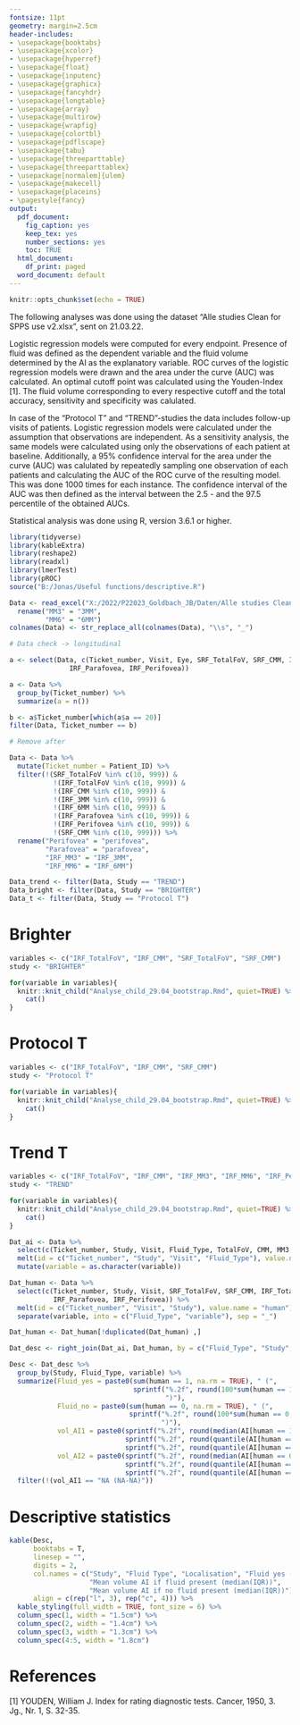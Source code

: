 ```yaml
---
fontsize: 11pt
geometry: margin=2.5cm
header-includes:
- \usepackage{booktabs}
- \usepackage{xcolor}
- \usepackage{hyperref}
- \usepackage{float}
- \usepackage{inputenc}
- \usepackage{graphicx}
- \usepackage{fancyhdr}
- \usepackage{longtable}
- \usepackage{array}
- \usepackage{multirow}
- \usepackage{wrapfig}
- \usepackage{colortbl}
- \usepackage{pdflscape}
- \usepackage{tabu}
- \usepackage{threeparttable}
- \usepackage{threeparttablex}
- \usepackage[normalem]{ulem}
- \usepackage{makecell}
- \usepackage{placeins}
- \pagestyle{fancy}
output:
  pdf_document:
    fig_caption: yes
    keep_tex: yes
    number_sections: yes
    toc: TRUE
  html_document:
    df_print: paged
  word_document: default
---
```



\hypersetup{%
  colorlinks = true,
  linkcolor  = black
}

\rhead{\includegraphics[width=3cm]{B:/Jonas/Dokumente/logoMUW.png}}
\lhead{\tiny CeMSIIS\newline
SECTION for MEDICAL STATISTICS\newline
Spitalgasse 23 / A- 1090 Wien
}

\begin{table}
\large
\centering
\begin{tabular}{|p{\dimexpr 0.555\linewidth-2\tabcolsep}|
p{\dimexpr 0.15\linewidth-2\tabcolsep}|p{\dimexpr 0.15\linewidth-2\tabcolsep}|p{\dimexpr 0.145\linewidth-2\tabcolsep}|}
\hline
\textbf{Analyse}  &
\footnotesize \underline{Projektnr:} \newline  22023 &
\footnotesize \underline {Betreuer:} \newline  J. Brugger    &
\footnotesize \underline{Datum:}  \newline
```r
cat(format(Sys.Date(),"%d.%b %y"))
```
\\ \hline

\multicolumn{1}{|p{\dimexpr 0.555\linewidth -2\tabcolsep}|}{\large \textit{\textbf{\newline Dr. Goldbach}}} &
\multicolumn{3}{p{\dimexpr 0.445\linewidth-2\tabcolsep}|}{\footnotesize \underline {e-mail:} \newline jonas.brugger@meduniwien.ac.at} \\ \hline

\end{tabular}
\end{table}

```r
knitr::opts_chunk$set(echo = TRUE)
```


The following analyses was done using the dataset "Alle studies Clean for SPPS use v2.xlsx", sent on 21.03.22. 

Logistic regression models were computed for every endpoint. Presence of fluid was defined as the dependent variable and the fluid volume determined by the AI as the explanatory variable. ROC curves of the logistic regression models were drawn and the area under the curve (AUC) was calculated. An optimal cutoff point was calculated using the Youden-Index [1]. The fluid volume corresponding to every respective cutoff and the total accuracy, sensitivity and specificity was calulated.

In case of the "Protocol T" and "TREND"-studies the data includes follow-up visits of patients. Logistic regression models were calculated under the assumption that observations are independent. As a sensitivity analysis, the same models were calculated using only the observations of each patient at baseline. Additionally, a 95% confidence interval for the area under the curve (AUC) was calulated by repeatedly sampling one observation of each patients and calculating the AUC of the ROC curve of the resulting model. This was done 1000 times for each instance. The confidence interval of the AUC was then defined as the interval between the 2.5 - and the 97.5 percentile of the obtained AUCs.

Statistical analysis was done using R, version 3.6.1 or higher.

```r
library(tidyverse)
library(kableExtra)
library(reshape2)
library(readxl)
library(lmerTest)
library(pROC)
source("B:/Jonas/Useful functions/descriptive.R")

Data <- read_excel("X:/2022/P22023_Goldbach_JB/Daten/Alle studies Clean for SPPS use v3.xlsx") %>% 
  rename("MM3" = "3MM",
         "MM6" = "6MM") 
colnames(Data) <- str_replace_all(colnames(Data), "\\s", "_")
```


```r
# Data check -> longitudinal

a <- select(Data, c(Ticket_number, Visit, Eye, SRF_TotalFoV, SRF_CMM, IRF_TotalFoV, IRF_CMM, IRF_3MM, IRF_6MM,
               IRF_Parafovea, IRF_Perifovea))

a <- Data %>%
  group_by(Ticket_number) %>% 
  summarize(a = n())

b <- a$Ticket_number[which(a$a == 20)]
filter(Data, Ticket_number == b)
```


```r
# Remove after

Data <- Data %>%
  mutate(Ticket_number = Patient_ID) %>% 
  filter(!(SRF_TotalFoV %in% c(10, 999)) & 
           !(IRF_TotalFoV %in% c(10, 999)) &
           !(IRF_CMM %in% c(10, 999)) &
           !(IRF_3MM %in% c(10, 999)) &
           !(IRF_6MM %in% c(10, 999)) &
           !(IRF_Parafovea %in% c(10, 999)) &
           !(IRF_Perifovea %in% c(10, 999)) &
           !(SRF_CMM %in% c(10, 999))) %>% 
  rename("Perifovea" = "perifovea",
         "Parafovea" = "parafovea",
         "IRF_MM3" = "IRF_3MM",
         "IRF_MM6" = "IRF_6MM")

Data_trend <- filter(Data, Study == "TREND")
Data_bright <- filter(Data, Study == "BRIGHTER")
Data_t <- filter(Data, Study == "Protocol T")
```

\clearpage

# Brighter

```r
variables <- c("IRF_TotalFoV", "IRF_CMM", "SRF_TotalFoV", "SRF_CMM")
study <- "BRIGHTER"

for(variable in variables){
  knitr::knit_child("Analyse_child_29.04_bootstrap.Rmd", quiet=TRUE) %>% 
    cat()
}
```



# Protocol T

```r
variables <- c("IRF_TotalFoV", "IRF_CMM", "SRF_CMM")
study <- "Protocol T"

for(variable in variables){
  knitr::knit_child("Analyse_child_29.04_bootstrap.Rmd", quiet=TRUE) %>% 
    cat()
}
```



# Trend T

```r
variables <- c("IRF_TotalFoV", "IRF_CMM", "IRF_MM3", "IRF_MM6", "IRF_Perifovea", "IRF_Parafovea", "SRF_TotalFoV")
study <- "TREND"

for(variable in variables){
  knitr::knit_child("Analyse_child_29.04_bootstrap.Rmd", quiet=TRUE) %>% 
    cat()
}
```



```r
Dat_ai <- Data %>% 
  select(c(Ticket_number, Study, Visit, Fluid_Type, TotalFoV, CMM, MM3, MM6, Perifovea, Parafovea, Fluid_Type)) %>% 
  melt(id = c("Ticket_number", "Study", "Visit", "Fluid_Type"), value.name = "AI") %>% 
  mutate(variable = as.character(variable))

Dat_human <- Data %>% 
  select(c(Ticket_number, Study, Visit, SRF_TotalFoV, SRF_CMM, IRF_TotalFoV, IRF_CMM, IRF_MM3, IRF_MM6,
           IRF_Parafovea, IRF_Perifovea)) %>% 
  melt(id = c("Ticket_number", "Visit", "Study"), value.name = "human") %>% 
  separate(variable, into = c("Fluid_Type", "variable"), sep = "_")

Dat_human <- Dat_human[!duplicated(Dat_human) ,]

Dat_desc <- right_join(Dat_ai, Dat_human, by = c("Fluid_Type", "Study", "Ticket_number", "variable", "Visit"))

Desc <- Dat_desc %>% 
  group_by(Study, Fluid_Type, variable) %>% 
  summarize(Fluid_yes = paste0(sum(human == 1, na.rm = TRUE), " (",
                               sprintf("%.2f", round(100*sum(human == 1, na.rm = TRUE)/sum(!is.na(human)), 2)),
                                       ")"),
            Fluid_no = paste0(sum(human == 0, na.rm = TRUE), " (",
                              sprintf("%.2f", round(100*sum(human == 0, na.rm = TRUE)/sum(!is.na(human)), 2)),
                                      ")"),
            vol_AI1 = paste0(sprintf("%.2f", round(median(AI[human == 1]), 2)), " (",
                             sprintf("%.2f", round(quantile(AI[human == 1], .25, na.rm = TRUE), 2)), "-",
                             sprintf("%.2f", round(quantile(AI[human == 1], .75, na.rm = TRUE), 2)), ")"),
            vol_AI2 = paste0(sprintf("%.2f", round(median(AI[human == 0]), 2)), " (",
                             sprintf("%.2f", round(quantile(AI[human == 0], .25, na.rm = TRUE), 2)), "-",
                             sprintf("%.2f", round(quantile(AI[human == 0], .75, na.rm = TRUE), 2)), ")")) %>% 
  filter(!(vol_AI1 == "NA (NA-NA)")) 
```

\clearpage

# Descriptive statistics

```r
kable(Desc,
      booktabs = T,
      linesep = "",
      digits = 2,
      col.names = c("Study", "Fluid Type", "Localisation", "Fluid yes (n(%))", "Fluid no (n(%))",
                    "Mean volume AI if fluid present (median(IQR))",
                    "Mean volume AI if no fluid present (median(IQR))"),
      align = c(rep("l", 3), rep("c", 4))) %>% 
  kable_styling(full_width = TRUE, font_size = 6) %>% 
  column_spec(1, width = "1.5cm") %>% 
  column_spec(2, width = "1.4cm") %>% 
  column_spec(3, width = "1.3cm") %>% 
  column_spec(4:5, width = "1.8cm")
```


# References

[1] YOUDEN, William J. Index for rating diagnostic tests. Cancer, 1950, 3. Jg., Nr. 1, S. 32-35.


